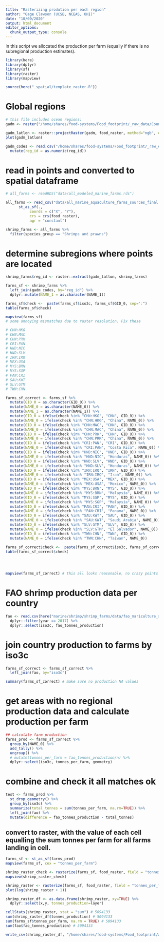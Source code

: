 ```yaml
---
title: "Rasterizing prodution per each region"
author: "Gage Clawson (UCSB, NCEAS, OHI)"
date: "10/09/2020"
output: html_document
editor_options: 
  chunk_output_type: console
---
```



In this script we allocated the production per farm (equally if there is no subregional production estimates). 

```r

library(here)
library(dplyr)
library(sf)
library(raster)
library(mapview)

source(here("_spatial/template_raster.R"))


```


# Global regions

```r

# this file includes ocean regions:
gadm <- raster("/home/shares/food-systems/Food_footprint/_raw_data/Country_regions/gadm36mol_pyfill_10km.tif")

gadm_latlon <- raster::projectRaster(gadm, food_raster, method="ngb", over=TRUE)
plot(gadm_latlon)

gadm_codes <- read.csv("/home/shares/food-systems/Food_footprint/_raw_data/Country_regions/gadm_reg_codes.csv") %>% 
  mutate(reg_id = as.numeric(reg_id))

```

# read in points and converted to spatial dataframe
```r

# all_farms <- readRDS("data/all_modeled_marine_farms.rds")

all_farms <- read_csv("data/all_marine_aquaculture_farms_sources_final.csv") %>%
      st_as_sf(., 
           coords = c("X", "Y"),
           crs = crs(food_raster), 
           agr = "constant") 

shrimp_farms <- all_farms %>%
  filter(species_group == "Shrimps and prawns")

```


# determine subregions where points are located

```r

shrimp_farms$reg_id <- raster::extract(gadm_latlon, shrimp_farms) 

farms_sf <- shrimp_farms %>%
  left_join(gadm_codes, by="reg_id") %>%
  dplyr::mutate(NAME_1 = as.character(NAME_1)) 

farms_sf$check <-  paste(farms_sf$iso3c, farms_sf$GID_0, sep=":")
table(farms_sf$check)

mapview(farms_sf)
# some annoying mismatches due to raster resolution. Fix these

# CHN:HKG
# CHN:MAC
# CHN:PRK
# CRI:PAN
# HND:NIC
# HND:SLV
# IRN:IRQ
# MEX:USA
# MYS:BRN
# MYS:SGP
# PAN:CRI
# SAU:KWT
# SLV:GTM
# TWN:CHN

farms_sf_correct <- farms_sf %>%
  mutate(GID_0 = as.character(GID_0)) %>%
  mutate(NAME_0 = as.character(NAME_0)) %>%
  mutate(NAME_1 = as.character(NAME_1)) %>%
  mutate(GID_0 = ifelse(check %in% "CHN:HKG", "CHN", GID_0)) %>%
  mutate(NAME_0 = ifelse(check %in% "CHN:HKG", "China", NAME_0)) %>%
  mutate(GID_0 = ifelse(check %in% "CHN:MAC", "CHN", GID_0)) %>%
  mutate(NAME_0 = ifelse(check %in% "CHN:MAC", "China", NAME_0)) %>%
  mutate(GID_0 = ifelse(check %in% "CHN:PRK", "CHN", GID_0)) %>%
  mutate(NAME_0 = ifelse(check %in% "CHN:PRK", "China", NAME_0)) %>%
  mutate(GID_0 = ifelse(check %in% "CRI:PAN", "CRI", GID_0)) %>%
  mutate(NAME_0 = ifelse(check %in% "CRI:PAN", "Costa Rica", NAME_0)) %>%  
  mutate(GID_0 = ifelse(check %in% "HND:NIC", "HND", GID_0)) %>%
  mutate(NAME_0 = ifelse(check %in% "HND:NIC", "Honduras", NAME_0)) %>%  
  mutate(GID_0 = ifelse(check %in% "HND:SLV", "HND", GID_0)) %>%
  mutate(NAME_0 = ifelse(check %in% "HND:SLV", "Honduras", NAME_0)) %>%  
  mutate(GID_0 = ifelse(check %in% "IRN:IRQ", "IRN", GID_0)) %>%
  mutate(NAME_0 = ifelse(check %in% "IRN:IRQ", "Iran", NAME_0)) %>%  
  mutate(GID_0 = ifelse(check %in% "MEX:USA", "MEX", GID_0)) %>%
  mutate(NAME_0 = ifelse(check %in% "MEX:USA", "Mexico", NAME_0)) %>% 
  mutate(GID_0 = ifelse(check %in% "MYS:BRN", "MYS", GID_0)) %>%
  mutate(NAME_0 = ifelse(check %in% "MYS:BRN", "Malaysia", NAME_0)) %>%
  mutate(GID_0 = ifelse(check %in% "MYS:SGP", "MYS", GID_0)) %>%
  mutate(NAME_0 = ifelse(check %in% "MYS:SGP", "Malaysia", NAME_0)) %>%
  mutate(GID_0 = ifelse(check %in% "PAN:CRI", "PAN", GID_0)) %>%
  mutate(NAME_0 = ifelse(check %in% "PAN:CRI", "Panama", NAME_0)) %>%    
  mutate(GID_0 = ifelse(check %in% "SAU:KWT", "SAU", GID_0)) %>%
  mutate(NAME_0 = ifelse(check %in% "SAU:KWT", "Saudi Arabia", NAME_0)) %>%  
  mutate(GID_0 = ifelse(check %in% "SLV:GTM", "SLV", GID_0)) %>%
  mutate(NAME_0 = ifelse(check %in% "SLV:GTM", "El Salvador", NAME_0)) %>%  
  mutate(GID_0 = ifelse(check %in% "TWN:CHN", "TWN", GID_0)) %>%
  mutate(NAME_0 = ifelse(check %in% "TWN:CHN", "Taiwan", NAME_0)) 
  
farms_sf_correct$check <-  paste(farms_sf_correct$iso3c, farms_sf_correct$GID_0, sep=":")
table(farms_sf_correct$check)




mapview(farms_sf_correct) # this all looks reasonable, no crazy points
```


# FAO shrimp production data per country
```r

fao <- read.csv(here("marine/shrimp/shrimp_farms/data/fao_mariculture_shrimp.csv")) %>%
  dplyr::filter(year == 2017) %>%
  dplyr::select(iso3c, fao_tonnes_production)

```


# join country production to farms by iso3c

```r

farms_sf_correct <- farms_sf_correct %>%
  left_join(fao, by="iso3c")

summary(farms_sf_correct) # make sure no production NA values

```

# get areas with no regional production data and calculate production per farm

```r

## calculate farm production
farms_prod <- farms_sf_correct %>%
  group_by(NAME_0) %>%
  add_tally() %>%
  ungroup() %>%
  # mutate(tonnes_per_farm = fao_tonnes_production/n) %>%
  dplyr::select(iso3c, tonnes_per_farm, geometry)

```

# combine and check it all matches ok

```r

test <- farms_prod %>%
  st_drop_geometry() %>%
  group_by(iso3c) %>%
  summarize(total_tonnes = sum(tonnes_per_farm, na.rm=TRUE)) %>%
  left_join(fao) %>%
  mutate(difference = fao_tonnes_production - total_tonnes)


```

## convert to raster, with the value of each cell equalling the sum tonnes per farm for all farms landing in cell.

```r

farms_sf <- st_as_sf(farms_prod)
mapview(farms_sf, cex = "tonnes_per_farm")

shrimp_raster_check <- rasterize(farms_sf, food_raster, field = "tonnes_per_farm", fun=sum)
mapview(shrimp_raster_check)

shrimp_raster <- rasterize(farms_sf, food_raster, field = "tonnes_per_farm", fun=sum, background=0)
plot(log(shrimp_raster + 1))

shrimp_raster_df <- as.data.frame(shrimp_raster, xy=TRUE) %>%
  dplyr::select(x,y, tonnes_production=layer)

cellStats(shrimp_raster, stat = "sum") # 5094133
sum(shrimp_raster_df$tonnes_production) # 5094133
sum(farms_sf$tonnes_per_farm, na.rm = TRUE) # 5094133
sum(fao$fao_tonnes_production) # 5094133

write_csv(shrimp_raster_df, "/home/shares/food-systems/Food_footprint/all_food_systems/dataprep/aquaculture/marine/shrimp/updated/shrimp_farm_updated.csv")

```
